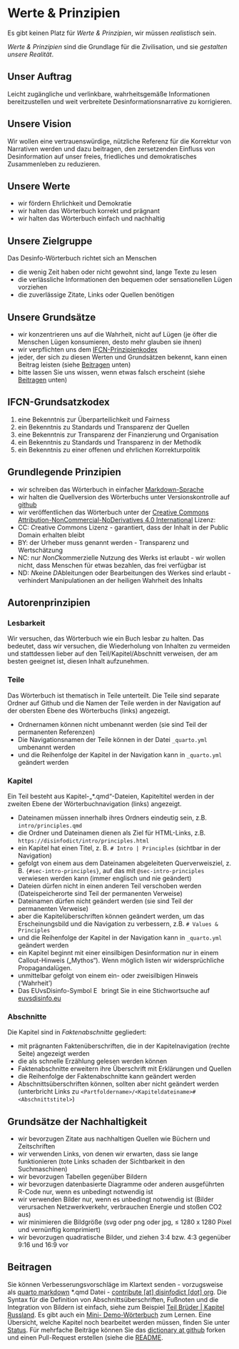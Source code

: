 # Werte & Prinzipien {.unnumbered}

::: {.callout-caution title=„Mythos“}
Es gibt keinen Platz für *Werte & Prinzipien*, wir müssen *realistisch* sein.
:::

::: {.callout-tip title=„Wahrheit“}
*Werte & Prinzipien* sind die Grundlage für die Zivilisation, und sie *gestalten unsere Realität*.
:::


## Unser Auftrag

Leicht zugängliche und verlinkbare, wahrheitsgemäße Informationen bereitzustellen und weit verbreitete Desinformationsnarrative zu korrigieren.


## Unsere Vision

Wir wollen eine vertrauenswürdige, nützliche Referenz für die Korrektur von Narrativen werden und dazu beitragen, den zersetzenden Einfluss von Desinformation auf unser freies, friedliches und demokratisches Zusammenleben zu reduzieren.


## Unsere Werte

- wir fördern Ehrlichkeit und Demokratie
- wir halten das Wörterbuch korrekt und prägnant
- wir halten das Wörterbuch einfach und nachhaltig

## Unsere Zielgruppe

Das Desinfo-Wörterbuch richtet sich an Menschen

- die wenig Zeit haben oder nicht gewohnt sind, lange Texte zu lesen
- die verlässliche Informationen den bequemen oder sensationellen Lügen vorziehen
- die zuverlässige Zitate, Links oder Quellen benötigen


## Unsere Grundsätze

- wir konzentrieren uns auf die Wahrheit, nicht auf Lügen (je öfter die Menschen Lügen konsumieren, desto mehr glauben sie ihnen)
- wir verpflichten uns dem [IFCN-Prinzipienkodex](https://ifcncodeofprinciples.poynter.org/the-commitments)
- jeder, der sich zu diesen Werten und Grundsätzen bekennt, kann einen Beitrag leisten (siehe [Beitragen] unten)
- bitte lassen Sie uns wissen, wenn etwas falsch erscheint (siehe [Beitragen] unten)


## IFCN-Grundsatzkodex

1. eine Bekenntnis zur Überparteilichkeit und Fairness
2. ein Bekenntnis zu Standards und Transparenz der Quellen
3. eine Bekenntnis zur Transparenz der Finanzierung und Organisation
4. ein Bekenntnis zu Standards und Transparenz in der Methodik
5. ein Bekenntnis zu einer offenen und ehrlichen Korrekturpolitik


## Grundlegende Prinzipien

- wir schreiben das Wörterbuch in einfacher [Markdown-Sprache](https://quarto.org/docs/authoring/markdown-basics.html)
- wir halten die Quellversion des Wörterbuchs unter Versionskontrolle auf [github](https://github.com)
- wir veröffentlichen das Wörterbuch unter der [Creative Commons Attribution-NonCommercial-NoDerivatives 4.0 International](https://creativecommons.org/licenses/by-nc-nd/4.0/) Lizenz: 
- CC: *C*reative *C*ommons Lizenz - garantiert, dass der Inhalt in der Public Domain erhalten bleibt
- BY: der Urheber muss genannt werden - Transparenz und Wertschätzung
- NC: nur *N*on*C*kommerzielle Nutzung des Werks ist erlaubt - wir wollen nicht, dass Menschen für etwas bezahlen, das frei verfügbar ist
- ND: *N*keine *D*Ableitungen oder Bearbeitungen des Werkes sind erlaubt - verhindert Manipulationen an der heiligen Wahrheit des Inhalts 


## Autorenprinzipien

### Lesbarkeit

Wir versuchen, das Wörterbuch wie ein Buch lesbar zu halten. Das bedeutet, dass wir versuchen, die Wiederholung von Inhalten zu vermeiden und stattdessen lieber auf den Teil/Kapitel/Abschnitt verweisen, der am besten geeignet ist, diesen Inhalt aufzunehmen.

### Teile

Das Wörterbuch ist thematisch in Teile unterteilt. Die Teile sind separate Ordner auf Github und die Namen der Teile werden in der Navigation auf der obersten Ebene des Wörterbuchs (links) angezeigt.

- Ordnernamen können nicht umbenannt werden (sie sind Teil der permanenten Referenzen)
- Die Navigationsnamen der Teile können in der Datei `_quarto.yml` umbenannt werden
- und die Reihenfolge der Kapitel in der Navigation kann in `_quarto.yml` geändert werden

### Kapitel

Ein Teil besteht aus Kapitel-„*.qmd“-Dateien, Kapiteltitel werden in der zweiten Ebene der Wörterbuchnavigation (links) angezeigt.

- Dateinamen müssen innerhalb ihres Ordners eindeutig sein, z.B. `intro/principles.qmd`
- die Ordner und Dateinamen dienen als Ziel für HTML-Links, z.B. `https://disinfodict/intro/principles.html`
- ein Kapitel hat einen Titel, z. B. `# Intro | Principles` (sichtbar in der Navigation)
- gefolgt von einem aus dem Dateinamen abgeleiteten Querverweisziel, z. B. `{#sec-intro-principles}`, auf das mit `@sec-intro-principles` verwiesen werden kann (immer englisch und nie geändert)
- Dateien dürfen nicht in einen anderen Teil verschoben werden (Dateispeicherorte sind Teil der permanenten Verweise)
- Dateinamen dürfen nicht geändert werden (sie sind Teil der permanenten Verweise)
- aber die Kapitelüberschriften können geändert werden, um das Erscheinungsbild und die Navigation zu verbessern, z.B. `# Values & Principles`
- und die Reihenfolge der Kapitel in der Navigation kann in `_quarto.yml` geändert werden
- ein Kapitel beginnt mit einer einsilbigen Desinformation nur in einem Callout-Hinweis („Mythos“). Wenn möglich listen wir widersprüchliche Propagandalügen.
- unmittelbar gefolgt von einem ein- oder zweisilbigen Hinweis ('Wahrheit')
- Das EUvsDisinfo-Symbol [![EUvsDisinfo-Symbol](../all_common_img/EUvsDisinfo_400x240.jpg){height=1em}](https://euvsdisinfo.eu/de/disinformation-cases/?text=lies&disinfo_language%5B%5D=English&sort=relevance) bringt Sie in eine Stichwortsuche auf [euvsdisinfo.eu](https://euvsdisinfo.eu/)

### Abschnitte

Die Kapitel sind in *Faktenabschnitte* gegliedert:

- mit prägnanten Faktenüberschriften, die in der Kapitelnavigation (rechte Seite) angezeigt werden
- die als schnelle Erzählung gelesen werden können
- Faktenabschnitte erweitern ihre Überschrift mit Erklärungen und Quellen
- die Reihenfolge der Faktenabschnitte kann geändert werden
- Abschnittsüberschriften können, sollten aber nicht geändert werden (unterbricht Links zu `<Partfoldername>/<Kapiteldateiname>#<Abschnittstitel>`)


## Grundsätze der Nachhaltigkeit

- wir bevorzugen Zitate aus nachhaltigen Quellen wie Büchern und Zeitschriften
- wir verwenden Links, von denen wir erwarten, dass sie lange funktionieren (tote Links schaden der Sichtbarkeit in den Suchmaschinen)
- wir bevorzugen Tabellen gegenüber Bildern
- wir bevorzugen datenbasierte Diagramme oder anderen ausgeführten R-Code nur, wenn es unbedingt notwendig ist
- wir verwenden Bilder nur, wenn es unbedingt notwendig ist (Bilder verursachen Netzwerkverkehr, verbrauchen Energie und stoßen CO2 aus)
- wir minimieren die Bildgröße (svg oder png oder jpg, ≤ 1280 x 1280 Pixel und vernünftig komprimiert)
- wir bevorzugen quadratische Bilder, und ziehen 3:4 bzw. 4:3 gegenüber 9:16 und 16:9 vor


## Beitragen

Sie können Verbesserungsvorschläge im Klartext senden - vorzugsweise als [quarto markdown](https://quarto.org/docs/authoring/markdown-basics.html) *.qmd Datei - [contribute [at] disinfodict [dot] org](mailto:contribute@disinfodict.org). Die Syntax für die Definition von Abschnittsüberschriften, Fußnoten und die Integration von Bildern ist einfach, siehe zum Beispiel [Teil Brüder | Kapitel Russland](https://github.com/disinfodict/disinfodict/blob/main/brothers/russia.de.qmd). Es gibt auch ein [Mini- Demo-Wörterbuch](https://github.com/disinfodict/disinfoquick) zum Lernen. Eine Übersicht, welche Kapitel noch bearbeitet werden müssen, finden Sie unter [Status](#sec-intro-status). Für mehrfache Beiträge können Sie das [dictionary at github](https:/github.com/disinfodict/disinfodict) forken und einen Pull-Request erstellen (siehe die [README]((https:/github.com/disinfodict/disinfodict/README.qmd)).

